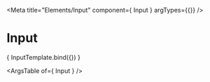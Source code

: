 

<Meta
  title="Elements/Input"
  component={ Input }
  argTypes={{}}
/>

# Input

<Canvas>
  <Story
    name="Simpe Input"
    args={{}}
  >
    { InputTemplate.bind({}) }
  </Story>
</Canvas>

<ArgsTable of={ Input } />